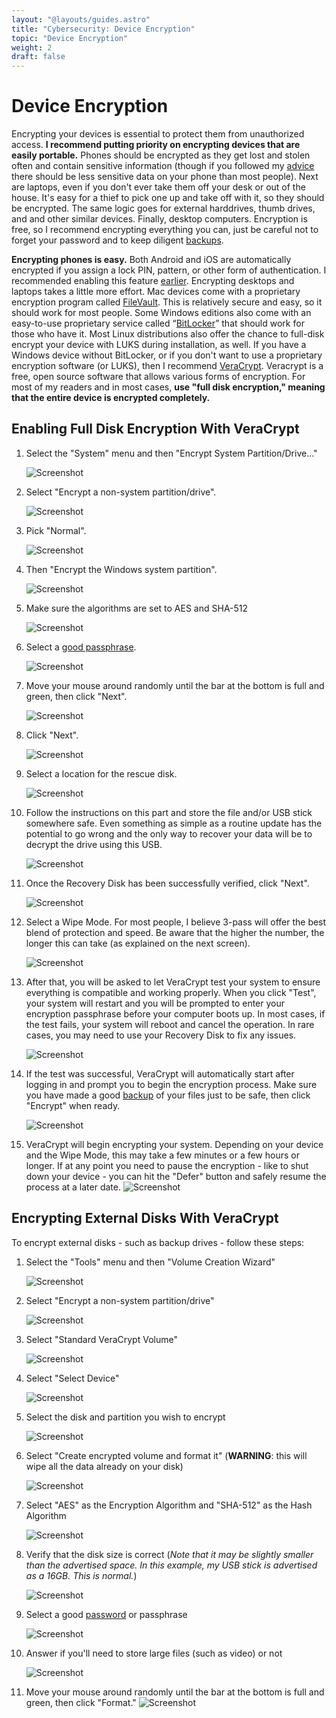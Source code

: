 ```yaml
---
layout: "@layouts/guides.astro"
title: "Cybersecurity: Device Encryption"
topic: "Device Encryption"
weight: 2
draft: false
---
```


# Device Encryption

Encrypting your devices is essential to protect them from unauthorized access. **I recommend putting priority on encrypting devices that are easily portable.** Phones should be encrypted as they get lost and stolen often and contain sensitive information (though if you followed my [advice](/guides/most-important/mobile) there should be less sensitive data on your phone than most people). Next are laptops, even if you don't ever take them off your desk or out of the house. It's easy for a thief to pick one up and take off with it, so they should be encrypted. The same logic goes for external harddrives, thumb drives, and and other similar devices. Finally, desktop computers. Encryption is free, so I recommend encrypting everything you can, just be careful not to forget your password and to keep diligent [backups](/guides/moderately-important/backups).

**Encrypting phones is easy.** Both Android and iOS are automatically encrypted if you assign a lock PIN, pattern, or other form of authentication. I recommended enabling this feature [earlier](/guides/most-important/mobile-settings). Encrypting desktops and laptops takes a little more effort. Mac devices come with a proprietary encryption program called [FileVault](https://support.apple.com/en-us/HT204837). This is relatively secure and easy, so it should work for most people. Some Windows editions also come with an easy-to-use proprietary service called “[BitLocker](https://docs.microsoft.com/en-us/windows/security/information-protection/bitlocker/bitlocker-overview)” that should work for those who have it. Most Linux distributions also offer the chance to full-disk encrypt your device with LUKS during installation, as well. If you have a Windows device without BitLocker, or if you don't want to use a proprietary encryption software (or LUKS), then I recommend [VeraCrypt](https://www.veracrypt.fr/en/Home.html). Veracrypt is a free, open source software that allows various forms of encryption. For most of my readers and in most cases, **use "full disk encryption," meaning that the entire device is encrypted completely.**

## Enabling Full Disk Encryption With VeraCrypt

1. Select the "System" menu and then "Encrypt System Partition/Drive..."

   <img
     src="/images/steps/veracrypt-encrypting/01.png"
     alt="Screenshot"
     class="max-w-[500px]"
   />

2. Select "Encrypt a non-system partition/drive".

   <img
     src="/images/steps/veracrypt-encrypting/02.png"
     alt="Screenshot"
     class="max-w-[500px]"
   />

3. Pick "Normal".

   <img
     src="/images/steps/veracrypt-encrypting/03.png"
     alt="Screenshot"
     class="max-w-[500px]"
   />

4. Then "Encrypt the Windows system partition".

   <img
     src="/images/steps/veracrypt-encrypting/04.png"
     alt="Screenshot"
     class="max-w-[500px]"
   />

5. Make sure the algorithms are set to AES and SHA-512

   <img
     src="/images/steps/veracrypt-encrypting/05.png"
     alt="Screenshot"
     class="max-w-[500px]"
   />

6. Select a [good passphrase](/guides/most-important/passwords).

   <img
     src="/images/steps/veracrypt-encrypting/06.png"
     alt="Screenshot"
     class="max-w-[500px]"
   />

7. Move your mouse around randomly until the bar at the bottom is full and green, then click "Next".

   <img
     src="/images/steps/veracrypt-encrypting/07.png"
     alt="Screenshot"
     class="max-w-[500px]"
   />

8. Click "Next".

   <img
     src="/images/steps/veracrypt-encrypting/08.png"
     alt="Screenshot"
     class="max-w-[500px]"
   />

9. Select a location for the rescue disk.

   <img
     src="/images/steps/veracrypt-encrypting/09.png"
     alt="Screenshot"
     class="max-w-[500px]"
   />

10. Follow the instructions on this part and store the file and/or USB stick somewhere safe. Even something as simple as a routine update has the potential to go wrong and the only way to recover your data will be to decrypt the drive using this USB.

    <img
      src="/images/steps/veracrypt-encrypting/10.png"
      alt="Screenshot"
      class="max-w-[500px]"
    />

11. Once the Recovery Disk has been successfully verified, click "Next".

    <img
      src="/images/steps/veracrypt-encrypting/11.png"
      alt="Screenshot"
      class="max-w-[500px]"
    />

12. Select a Wipe Mode. For most people, I believe 3-pass will offer the best blend of protection and speed. Be aware that the higher the number, the longer this can take (as explained on the next screen).

    <img
      src="/images/steps/veracrypt-encrypting/12.png"
      alt="Screenshot"
      class="max-w-[500px]"
    />

13. After that, you will be asked to let VeraCrypt test your system to ensure everything is compatible and working properly. When you click "Test", your system will restart and you will be prompted to enter your encryption passphrase before your computer boots up. In most cases, if the test fails, your system will reboot and cancel the operation. In rare cases, you may need to use your Recovery Disk to fix any issues.

    <img
      src="/images/steps/veracrypt-encrypting/13.png"
      alt="Screenshot"
      class="max-w-[500px]"
    />

14. If the test was successful, VeraCrypt will automatically start after logging in and prompt you to begin the encryption process. Make sure you have made a good [backup](/guides/moderately-important/backups) of your files just to be safe, then click "Encrypt" when ready.

    <img
      src="/images/steps/veracrypt-encrypting/14.png"
      alt="Screenshot"
      class="max-w-[500px]"
    />

15. VeraCrypt will begin encrypting your system. Depending on your device and the Wipe Mode, this may take a few minutes or a few hours or longer. If at any point you need to pause the encryption - like to shut down your device - you can hit the "Defer" button and safely resume the process at a later date.
    <img
      src="/images/steps/veracrypt-encrypting/15.png"
      alt="Screenshot"
      class="max-w-[500px]"
    />

## Encrypting External Disks With VeraCrypt

To encrypt external disks - such as backup drives - follow these steps:

1. Select the "Tools" menu and then "Volume Creation Wizard"

   <img
     src="/images/steps/veracrypt-external-encrypting/01.png"
     alt="Screenshot"
     class="max-w-[500px]"
   />

2. Select "Encrypt a non-system partition/drive"

   <img
     src="/images/steps/veracrypt-external-encrypting/02.png"
     alt="Screenshot"
     class="max-w-[500px]"
   />

3. Select "Standard VeraCrypt Volume"

   <img
     src="/images/steps/veracrypt-external-encrypting/03.png"
     alt="Screenshot"
     class="max-w-[500px]"
   />

4. Select "Select Device"

   <img
     src="/images/steps/veracrypt-external-encrypting/04.png"
     alt="Screenshot"
     class="max-w-[500px]"
   />

5. Select the disk and partition you wish to encrypt

   <img
     src="/images/steps/veracrypt-external-encrypting/05.png"
     alt="Screenshot"
     class="max-w-[500px]"
   />

6. Select "Create encrypted volume and format it" (**WARNING**: this will wipe all the data already on your disk)

   <img
     src="/images/steps/veracrypt-external-encrypting/06.png"
     alt="Screenshot"
     class="max-w-[500px]"
   />

7. Select "AES" as the Encryption Algorithm and "SHA-512" as the Hash Algorithm

   <img
     src="/images/steps/veracrypt-external-encrypting/07.png"
     alt="Screenshot"
     class="max-w-[500px]"
   />

8. Verify that the disk size is correct (_Note that it may be slightly smaller than the advertised space. In this example, my USB stick is advertised as a 16GB. This is normal._)

   <img
     src="/images/steps/veracrypt-external-encrypting/08.png"
     alt="Screenshot"
     class="max-w-[500px]"
   />

9. Select a good [password](/guides/most-important/passwords) or passphrase

   <img
     src="/images/steps/veracrypt-external-encrypting/09.png"
     alt="Screenshot"
     class="max-w-[500px]"
   />

10. Answer if you'll need to store large files (such as video) or not

    <img
      src="/images/steps/veracrypt-external-encrypting/10.png"
      alt="Screenshot"
      class="max-w-[500px]"
    />

11. Move your mouse around randomly until the bar at the bottom is full and green, then click "Format."
    <img
      src="/images/steps/veracrypt-external-encrypting/11.png"
      alt="Screenshot"
      class="max-w-[500px]"
    />

